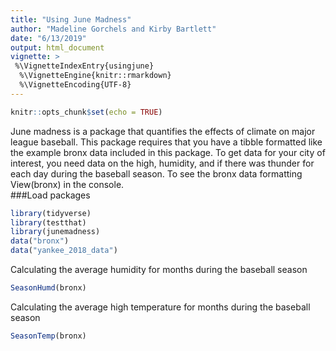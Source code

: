 ```yaml
---
title: "Using June Madness"
author: "Madeline Gorchels and Kirby Bartlett"
date: "6/13/2019"
output: html_document
vignette: >
 %\VignetteIndexEntry{usingjune}
  %\VignetteEngine{knitr::rmarkdown}
  %\VignetteEncoding{UTF-8}
---
```


```r
knitr::opts_chunk$set(echo = TRUE)
```

June madness is a package that quantifies the effects of climate on major league baseball. This package requires that you have a tibble formatted like the example bronx data included in this package. To get data for your city of interest, you need data on the high, humidity, and if there was thunder for each day during the baseball season. To see the bronx data formatting View(bronx) in the console.  
###Load packages
```r
library(tidyverse)
library(testthat)
library(junemadness)
data("bronx")
data("yankee_2018_data")
```


Calculating the average humidity for months during the baseball season
```r
SeasonHumd(bronx)
```

Calculating the average high temperature for months during the baseball season

```r
SeasonTemp(bronx)
```

